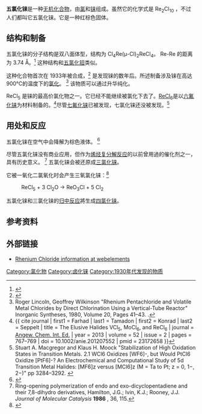 {{chembox
| Watchedfields = changed
| verifiedrevid = 446433733
| ImageFile =ReCl5structure.png
| IUPACName = Rhenium pentachloride
| OtherNames = 氯化铼(V) ，氯化铼
|Section1={{Chembox Identifiers
| CASNo_Ref = {{cascite|correct|??}}
| CASNo = 13596-35-5
| PubChem = 83602
| EINECS = 237-042-6
| ChemSpiderID = 75428
| SMILES = Cl[Re](Cl)(Cl)(Cl)Cl
| InChI = 1/5ClH.Re/h5*1H;/q;;;;;+5/p-5/rCl5Re/c1-6(2,3,4)5
| InChIKey = XZQYTGKSBZGQMO-PXGBCINVAP
| StdInChI = 1S/5ClH.Re/h5*1H;/q;;;;;+5/p-5
| StdInChIKey = XZQYTGKSBZGQMO-UHFFFAOYSA-I

  }}
|Section2={{Chembox Properties
| Formula = ReCl<sub>5</sub>
| MolarMass = 363.471 g/mol
| Appearance = 红棕色固体
| Density = 4.9 g/cm<sup>3</sup>，固体
| Solubility = 水解并生成 [[氯化氢|HCl (g)]]
| MeltingPtC = 220
| BoilingPt = N/A
| pKa =
| MagSus = +1225.0·10<sup>−6</sup> cm<sup>3</sup>/mol
  }}
|Section3={{Chembox Structure
| MolShape = Octahedral
| CrystalStruct = [[单斜|单斜]]，[[皮尔逊符号|mP48]]; a = 0.924 nm, b = 1.154 nm, c = 1.203 nm, α = 90°, β = 109.1°, γ = 90° <ref name=s1/>
| SpaceGroup = P2<sub>1</sub>/c, No. 14
  }}
|Section7={{Chembox Hazards
| ExternalSDS = [http://www.alfa.com/webapps/ec120w.pgm?itemnum=43294 MSDS]
| RSPhrases = [[警示性质标准词列表|R]]: 36, 37, 38
| MainHazards = 水解时释放 HCl
| NFPA-H = 1 | NFPA-R = 0 | NFPA-S = W  }}
|Section8={{Chembox Related
| OtherAnions = [[六氟化铼|六氟化铼]]
| OtherCpds = [[三氯化铼|三氯化铼]] ，[[四氯化铼|四氯化铼]]，[[六氯化铼|六氯化铼]]
  }}
}}

'''五氯化铼'''是一种[[无机化合物|无机化合物]]，由[[氯|氯]]和[[铼|铼]]组成。虽然它的化学式是 Re<sub>2</sub>Cl<sub>10</sub> ，不过人们都叫它五氯化铼。它是一种红棕色固体。

==结构和制备==
五氯化铼的分子结构是双八面体型，结构为 Cl<sub>4</sub>Re(μ-Cl)<sub>2</sub>ReCl<sub>4</sub>。 Re-Re 的距离为 3.74 Å。<ref name=s1>{{cite journal | doi = 10.1107/S0567740868003316 | title = The crystal structure of ReCl<sub>5</sub> | year = 1968 | author = Mucker, K. F. | journal = Acta Crystallographica Section B | volume = 24 | pages = 874 | last2 = Smith | first2 = G. S. | last3 = Johnson | first3 = Q. | issue = 6| url = http://journals.iucr.org/b/issues/1968/06/00/a06172/a06172.pdf }}</ref> 这种结构和[[五氯化钽|五氯化钽]]类似。

这种化合物首次在 1933年被合成，<ref>{{cite journal |author1=Geilmann, Wilhelm |author2=Wrigge, Friedrich W. |author3=[[Wilhelm_Biltz|Biltz, Wilhelm]]. | title = Rheniumpentachlorid | language = de | journal = [[Z._Anorg._Allg._Chem.|Z. Anorg. Allg. Chem.]] | year = 1933 | volume = 214 | pages = 244 | doi = 10.1002/zaac.19332140304 | issue = 3}}</ref> 是发现铼的数年后。所述制备涉及铼在高达900℃的温度下的[[氯化|氯化]]。 <ref>Roger Lincoln, Geoffrey Wilkinson "Rhenium Pentachloride and Volatile Metal Chlorides by Direct Chlorination Using a Vertical-Tube Reactor" Inorganic Syntheses, 1980, Volume 20, Pages 41–43. {{DOI|10.1002/9780470132517.ch11}}.</ref> 该物质可以通过升华纯化。

ReCl<sub>5</sub> 是铼的最高价氯化物之一。它已经不能继续被氯化下去了。[[六氯化铼|ReCl<sub>6</sub>]]是以[[六氟化铼|六氟化铼]]为材料制备的。<ref>{{ cite journal | first1 = Farhad | last1 = Tamadon | first2 = Konrad | last2 = Seppelt | title = The Elusive Halides VCl<sub>5</sub>, MoCl<sub>6</sub>, and ReCl<sub>6</sub> | journal = [[Angewandte_Chemie_International_Edition|Angew. Chem. Int. Ed.]] | year = 2013 | volume = 52 | issue = 2 | pages = 767–769 | doi = 10.1002/anie.201207552 | pmid = 23172658 }}</ref>尽管[[七氟化铼|七氟化铼]]已被发现，七氯化铼还没被发现。<ref>Stuart A. Macgregor and Klaus H. Moock "Stabilization of High Oxidation States in Transition Metals. 2.1 WCl6 Oxidizes [WF6]-, but Would PtCl6 Oxidize [PtF6]-? An Electrochemical and Computational Study of 5d Transition Metal Halides: [MF6]z versus [MCl6]z (M = Ta to Pt; z = 0, 1−, 2−)" pp 3284–3292. {{DOI|10.1021/ic9605736}}</ref>

==用处和反应==
五氯化铼在空气中会降解为棕色液体。 <ref>{{cite journal | doi = 10.1039/J19700001617 | title = Some reactions of rhenium(V) chloride | year = 1970 | author = Edwards, D. A. | journal = Journal of the Chemical Society A | pages = 1617 | last2 = Ward | first2 = R. T.}}</ref>

尽管五氯化铼没有商业应用，但作为[[烯烃复分解反应|烯烃复分解反应]]的以前曾用過的催化剂之一，具有历史意义。 <ref>Ring-opening polymerization of endo and exo-dicyclopentadiene and their 7,8-dihydro derivatives, Hamilton, J.G.; Ivin, K.J.; Rooney, J.J. ''Journal of Molecular Catalysis'' '''1986''' , 36, 115.</ref> 五氯化铼会被还原成[[三氯化铼|三氯化铼]]。

它被一氧化二氯氧化时会产生三氧氯化铼：<ref>{{Housecroft2nd}}</ref>
:ReCl<sub>5</sub>  +  3 Cl<sub>2</sub>O  →   ReO<sub>3</sub>Cl  +  5 Cl<sub>2</sub>

五氯化铼和三氯化铼的[[归中反应|归中反应]]將生成[[四氯化铼|四氯化铼]]。

==参考资料==
<references/>

==外部链接==
*[http://www.webelements.com/webelements/compounds/text/Re/Cl5Re1-13596355.html Rhenium Chloride information at webelements]{{Wayback|url=http://www.webelements.com/webelements/compounds/text/Re/Cl5Re1-13596355.html |date=20080512023602 }}
{{铼化合物}}
{{氯化物}}

[[Category:氯化物|Category:氯化物]]
[[Category:卤化铼|Category:卤化铼]]
[[Category:1930年代发现的物质|Category:1930年代发现的物质]]